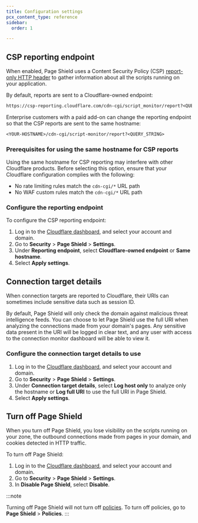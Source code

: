 ```yaml
---
title: Configuration settings
pcx_content_type: reference
sidebar:
  order: 1

---
```



## CSP reporting endpoint

When enabled, Page Shield uses a <GlossaryTooltip term="content security policy (CSP)">Content Security Policy (CSP)</GlossaryTooltip> [report-only HTTP header](/page-shield/reference/csp-header/) to gather information about all the scripts running on your application.

By default, reports are sent to a Cloudflare-owned endpoint:

```txt
https://csp-reporting.cloudflare.com/cdn-cgi/script_monitor/report?<QUERY_STRING>
```

Enterprise customers with a paid add-on can change the reporting endpoint so that the CSP reports are sent to the same hostname:

```txt
<YOUR-HOSTNAME>/cdn-cgi/script-monitor/report?<QUERY_STRING>
```

### Prerequisites for using the same hostname for CSP reports

Using the same hostname for CSP reporting may interfere with other Cloudflare products. Before selecting this option, ensure that your Cloudflare configuration complies with the following:

* No rate limiting rules match the `cdn-cgi/*` URL path
* No WAF custom rules match the `cdn-cgi/*` URL path

### Configure the reporting endpoint

To configure the CSP reporting endpoint:

1. Log in to the [Cloudflare dashboard](https://dash.cloudflare.com/), and select your account and domain.
2. Go to **Security** > **Page Shield** > **Settings**.
3. Under **Reporting endpoint**, select **Cloudflare-owned endpoint** or **Same hostname**.
4. Select **Apply settings**.

## Connection target details

When connection targets are reported to Cloudflare, their URIs can sometimes include sensitive data such as session ID.

By default, Page Shield will only check the domain against malicious threat intelligence feeds. You can choose to let Page Shield use the full URI when analyzing the connections made from your domain's pages. Any sensitive data present in the URI will be logged in clear text, and any user with access to the connection monitor dashboard will be able to view it.

### Configure the connection target details to use

1. Log in to the [Cloudflare dashboard](https://dash.cloudflare.com/), and select your account and domain.
2. Go to **Security** > **Page Shield** > **Settings**.
3. Under **Connection target details**, select **Log host only** to analyze only the hostname or **Log full URI** to use the full URI in Page Shield.
4. Select **Apply settings**.

## Turn off Page Shield

When you turn off Page Shield, you lose visibility on the scripts running on your zone, the outbound connections made from pages in your domain, and cookies detected in HTTP traffic.

To turn off Page Shield:

1. Log in to the [Cloudflare dashboard](https://dash.cloudflare.com/), and select your account and domain.
2. Go to **Security** > **Page Shield** > **Settings**.
3. In **Disable Page Shield**, select **Disable**.

:::note

Turning off Page Shield will not turn off [policies](/page-shield/policies/). To turn off policies, go to **Page Shield** > **Policies**. 
:::
